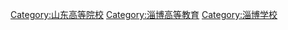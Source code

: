 [[Category:山东高等院校|Category:山东高等院校]]
[[Category:淄博高等教育|Category:淄博高等教育]]
[[Category:淄博学校|Category:淄博学校]]